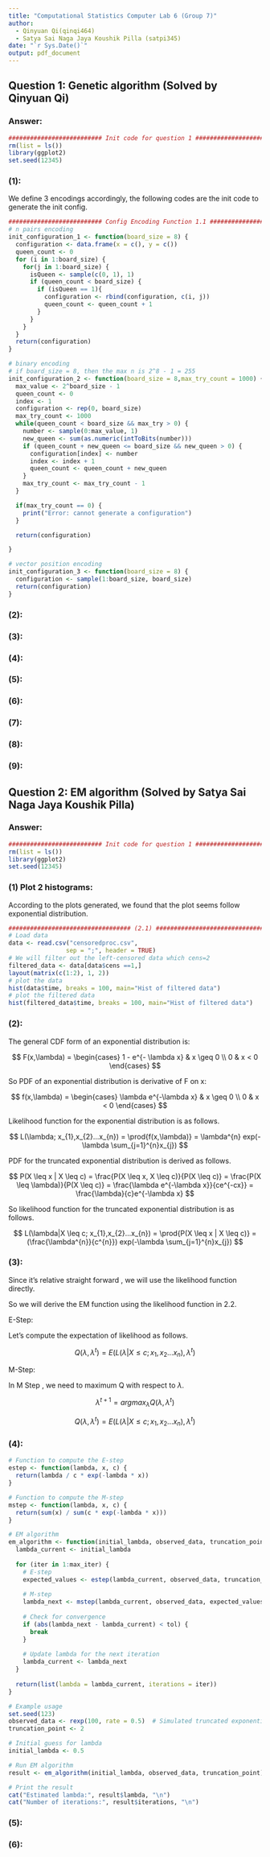 ```yaml
---
title: "Computational Statistics Computer Lab 6 (Group 7)"
author: 
  - Qinyuan Qi(qinqi464)
  - Satya Sai Naga Jaya Koushik	Pilla (satpi345)
date: "`r Sys.Date()`"
output: pdf_document
---
```


## Question 1: Genetic algorithm (Solved by Qinyuan Qi)

### Answer:

```r
########################## Init code for question 1 ############################
rm(list = ls())
library(ggplot2)
set.seed(12345)
```
### (1):

We define 3 encodings accordingly, the following codes are the init code to generate the init config.

```r
########################## Config Encoding Function 1.1 ############################
# n pairs encoding
init_configuration_1 <- function(board_size = 8) {
  configuration <- data.frame(x = c(), y = c())
  queen_count <- 0
  for (i in 1:board_size) {
    for(j in 1:board_size) {
      isQueen <- sample(c(0, 1), 1)
      if (queen_count < board_size) {
        if (isQueen == 1){
          configuration <- rbind(configuration, c(i, j))
          queen_count <- queen_count + 1
        }
      }
    }
  }
  return(configuration)
}

# binary encoding
# if board_size = 8, then the max n is 2^8 - 1 = 255
init_configuration_2 <- function(board_size = 8,max_try_count = 1000) {
  max_value <- 2^board_size - 1
  queen_count <- 0
  index <- 1
  configuration <- rep(0, board_size)
  max_try_count <- 1000
  while(queen_count < board_size && max_try > 0) {
    number <- sample(0:max_value, 1)
    new_queen <- sum(as.numeric(intToBits(number)))
    if (queen_count + new_queen <= board_size && new_queen > 0) {
      configuration[index] <- number
      index <- index + 1
      queen_count <- queen_count + new_queen
    }
    max_try_count <- max_try_count - 1
  }

  if(max_try_count == 0) {
    print("Error: cannot generate a configuration")
  }

  return(configuration)

}

# vector position encoding
init_configuration_3 <- function(board_size = 8) {
  configuration <- sample(1:board_size, board_size)
  return(configuration)
}

```




### (2):

### (3):

### (4):

### (5):

### (6):

### (7):

### (8):

### (9):

## Question 2: EM algorithm (Solved by Satya Sai Naga Jaya Koushik Pilla)

### Answer:

```r
########################## Init code for question 1 ############################
rm(list = ls())
library(ggplot2)
set.seed(12345)
```
### (1) Plot 2 histograms:

According to the plots generated, we found that the plot seems follow exponential distribution.

```r
################################## (2.1) #######################################
# Load data
data <- read.csv("censoredproc.csv", 
                sep = ";", header = TRUE)
# We will filter out the left-censored data which cens=2
filtered_data <- data[data$cens ==1,]
layout(matrix(c(1:2), 1, 2))
# plot the data
hist(data$time, breaks = 100, main="Hist of filtered data")
# plot the filtered data
hist(filtered_data$time, breaks = 100, main="Hist of filtered data")
```

### (2):

The general CDF form of an exponential distribution is:

$$
F(x,\lambda) = \begin{cases} 1 - e^{- \lambda x} & x \geq 0 \\ 0 & x < 0 \end{cases}
$$

So PDF of an exponential distribution is derivative of F on x:

$$
f(x,\lambda) = \begin{cases} \lambda e^{-\lambda x} & x \geq 0 \\ 0 & x < 0 \end{cases}
$$


Likelihood function for the exponential distribution is as follows.

$$
L(\lambda; x_{1},x_{2}...x_{n}) = \prod{f(x,\lambda)} = \lambda^{n} exp(-\lambda \sum_{j=1}^{n}x_{j})
$$

PDF for the truncated exponential distribution is derived as follows.

$$
P(X \leq x | X \leq c) = \frac{P(X \leq x, X \leq c)}{P(X \leq c)} = \frac{P(X \leq \lambda)}{P(X \leq c)} = \frac{\lambda e^{-\lambda x}}{ce^{-cx}} = \frac{\lambda}{c}e^{-\lambda x}
$$

So likelihood function for the truncated exponential distribution is as follows.

$$
L(\lambda|X \leq c; x_{1},x_{2}...x_{n}) = \prod{P(X \leq x | X \leq c)} = (\frac{\lambda^{n}}{c^{n}}) exp(-\lambda \sum_{j=1}^{n}x_{j})
$$

### (3):

Since it's relative straight forward , we will use the likelihood function directly.

So we will derive the EM function using the likelihood function in 2.2.

E-Step:

Let's compute the expectation of likelihood as follows.

$$
Q(\lambda,{\lambda}^{t}) = E(L(\lambda|X \leq c; x_{1},x_{2}...x_{n}),{\lambda}^{t})
$$

M-Step:

In M Step , we need to maximum Q with respect to  $\lambda$.

$$
\lambda^{t+1} = argmax_{\lambda} Q(\lambda,{\lambda}^{t})
$$

$$
Q(\lambda,{\lambda}^{t}) = E(L(\lambda|X \leq c; x_{1},x_{2}...x_{n}),{\lambda}^{t})
$$

### (4):

```r
# Function to compute the E-step
estep <- function(lambda, x, c) {
  return(lambda / c * exp(-lambda * x))
}

# Function to compute the M-step
mstep <- function(lambda, x, c) {
  return(sum(x) / sum(c * exp(-lambda * x)))
}

# EM algorithm
em_algorithm <- function(initial_lambda, observed_data, truncation_point, max_iter = 100, tol = 1e-6) {
  lambda_current <- initial_lambda
  
  for (iter in 1:max_iter) {
    # E-step
    expected_values <- estep(lambda_current, observed_data, truncation_point)
    
    # M-step
    lambda_next <- mstep(lambda_current, observed_data, expected_values)
    
    # Check for convergence
    if (abs(lambda_next - lambda_current) < tol) {
      break
    }
    
    # Update lambda for the next iteration
    lambda_current <- lambda_next
  }
  
  return(list(lambda = lambda_current, iterations = iter))
}

# Example usage
set.seed(123)
observed_data <- rexp(100, rate = 0.5)  # Simulated truncated exponential data
truncation_point <- 2

# Initial guess for lambda
initial_lambda <- 0.5

# Run EM algorithm
result <- em_algorithm(initial_lambda, observed_data, truncation_point)

# Print the result
cat("Estimated lambda:", result$lambda, "\n")
cat("Number of iterations:", result$iterations, "\n")
```

### (5):

### (6):
